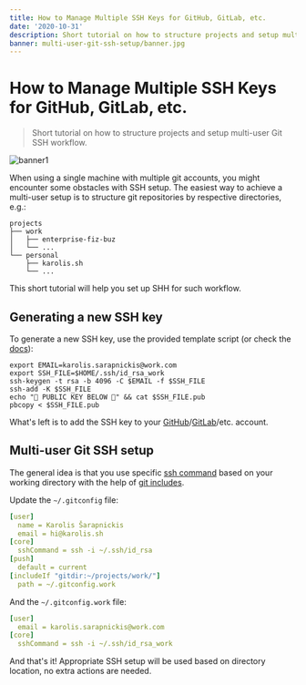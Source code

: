 ```yaml
---
title: How to Manage Multiple SSH Keys for GitHub, GitLab, etc.
date: '2020-10-31'
description: Short tutorial on how to structure projects and setup multi-user Git SSH workflow.
banner: multi-user-git-ssh-setup/banner.jpg
---
```


# How to Manage Multiple SSH Keys for GitHub, GitLab, etc.

> Short tutorial on how to structure projects and setup multi-user Git SSH workflow.

![banner1](./images/banner.jpg 'Michel Didier Joomun@https://unsplash.com/photos/zPo9pPnUNdA')

When using a single machine with multiple git accounts, you might encounter some obstacles with SSH setup. The easiest way to achieve a multi-user setup is to structure git repositories by respective directories, e.g.:

```
projects
├── work
│   ├── enterprise-fiz-buz
│   └── ...
└── personal
    ├── karolis.sh
    └── ...
```

This short tutorial will help you set up SHH for such workflow.

## Generating a new SSH key

To generate a new SSH key, use the provided template script (or check the [docs](https://docs.github.com/en/free-pro-team@latest/github/authenticating-to-github/connecting-to-github-with-ssh)):

```shell
export EMAIL=karolis.sarapnickis@work.com
export SSH_FILE=$HOME/.ssh/id_rsa_work
ssh-keygen -t rsa -b 4096 -C $EMAIL -f $SSH_FILE
ssh-add -K $SSH_FILE
echo "🔽 PUBLIC KEY BELOW 🔽" && cat $SSH_FILE.pub
pbcopy < $SSH_FILE.pub
```

What's left is to add the SSH key to your [GitHub](https://github.com/settings/keys)/[GitLab](https://gitlab.com/-/profile/keys)/etc. account.

## Multi-user Git SSH setup

The general idea is that you use specific [ssh command](https://git-scm.com/docs/git-config.html#Documentation/git-config.txt-coresshCommand) based on your working directory with the help of [git includes](https://git-scm.com/docs/git-config.html#_includes).

Update the `~/.gitconfig` file:

```yaml
[user]
  name = Karolis Šarapnickis
  email = hi@karolis.sh
[core]
  sshCommand = ssh -i ~/.ssh/id_rsa
[push]
  default = current
[includeIf "gitdir:~/projects/work/"]
  path = ~/.gitconfig.work
```

And the `~/.gitconfig.work` file:

```yaml
[user]
  email = karolis.sarapnickis@work.com
[core]
  sshCommand = ssh -i ~/.ssh/id_rsa_work
```

And that's it! Appropriate SSH setup will be used based on directory location, no extra actions are needed.
